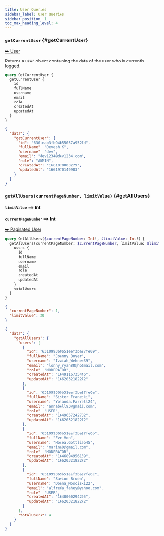 ```yaml
---
title: User Queries
sidebar_label: User Queries
sidebar_position: 1
toc_max_heading_level: 4
---
```



### `getCurrentUser` {#getCurrentUser}

<a className='response' href='../otherFolder/doc4.md'>
  ⮩ User
</a>

Returns a `User` object containing the data of the user who is currently logged.

<Tabs>
  <TabItem value='operation' label='Operation' default>

```graphql
query GetCurrentUser {
  getCurrentUser {
    id
    fullName
    username
    email
    role
    createdAt
    updatedAt
  }
}
```

  </TabItem>

  <TabItem value='response' label='Response'>

```json
{
  "data": {
    "getCurrentUser": {
      "id": "6301eab3fb94b55057a9527d",
      "fullName": "Devesh K",
      "username": "dev",
      "email": "dev1234@dev1234.com",
      "role": "ADMIN",
      "createdAt": "1661070003279",
      "updatedAt": "1661970149983"
    }
  }
}
```

  </TabItem>
</Tabs>

### `getAllUsers(currentPageNumber, limitValue)` {#getAllUsers}

#### `limitValue` ⟹ Int

#### `currentPageNumber` ⟹ Int

<a className='response' href='../otherFolder/doc4.md'>
  ⮩ Paginated User
</a>

<Tabs>
  <TabItem value='operation' label='Operation' default>

```graphql
query GetAllUsers($currentPageNumber: Int!, $limitValue: Int!) {
  getAllUsers(currentPageNumber: $currentPageNumber, limitValue: $limitValue) {
    users {
      id
      fullName
      username
      email
      role
      createdAt
      updatedAt
    }
    totalUsers
  }
}
```

  </TabItem>

  <TabItem value='variables' label='Variables' default>

```json
{
  "currentPageNumber": 1,
  "limitValue": 20
}
```

  </TabItem>

  <TabItem value='response' label='Response'>

```json
{
  "data": {
    "getAllUsers": {
      "users": [
        {
          "id": "631099369b51eef3ba27fe09",
          "fullName": "Joanny Boyer",
          "username": "Izaiah_Wehner39",
          "email": "lonny_ryan88@hotmail.com",
          "role": "MODERATOR",
          "createdAt": "1649116735446",
          "updatedAt": "1662032182272"
        },
        {
          "id": "631099369b51eef3ba27fe0a",
          "fullName": "Sister Franecki",
          "username": "Yolanda.Farrell24",
          "email": "annabell93@gmail.com",
          "role": "USER",
          "createdAt": "1649657242702",
          "updatedAt": "1662032182272"
        },
        {
          "id": "631099369b51eef3ba27fe0b",
          "fullName": "Eve Von",
          "username": "Hosea.Gottlieb45",
          "email": "marina0@gmail.com",
          "role": "MODERATOR",
          "createdAt": "1646894956159",
          "updatedAt": "1662032182272"
        },
        {
          "id": "631099369b51eef3ba27fe0c",
          "fullName": "Savion Bruen",
          "username": "Donna_Mosciski22",
          "email": "alfreda_fahey@yahoo.com",
          "role": "USER",
          "createdAt": "1640060294295",
          "updatedAt": "1662032182272"
        }
      ],
      "totalUsers": 4
    }
  }
}
```

  </TabItem>
</Tabs>
